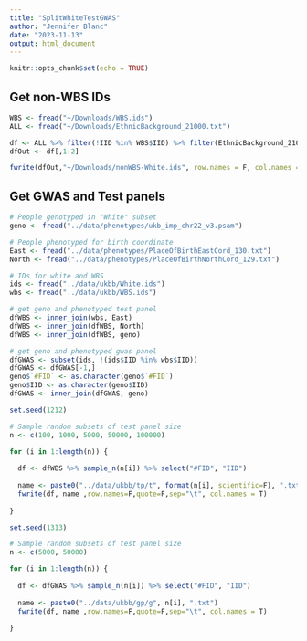 ```yaml
---
title: "SplitWhiteTestGWAS"
author: "Jennifer Blanc"
date: "2023-11-13"
output: html_document
---
```


```r
knitr::opts_chunk$set(echo = TRUE)
```

## Get non-WBS IDs 

```r
WBS <- fread("~/Downloads/WBS.ids")
ALL <- fread("~/Downloads/EthnicBackground_21000.txt")

df <- ALL %>% filter(!IID %in% WBS$IID) %>% filter(EthnicBackground_21000 %in% c(1, 1001, 1002, 1003))
dfOut <- df[,1:2]

fwrite(dfOut,"~/Downloads/nonWBS-White.ids", row.names = F, col.names = T, quote = F, sep = "\t")
```

## Get GWAS and Test panels 

```r
# People genotyped in "White" subset
geno <- fread("../data/phenotypes/ukb_imp_chr22_v3.psam")

# People phenotyped for birth coordinate
East <- fread("../data/phenotypes/PlaceOfBirthEastCord_130.txt")
North <- fread("../data/phenotypes/PlaceOfBirthNorthCord_129.txt")

# IDs for white and WBS
ids <- fread("../data/ukbb/White.ids")
wbs <- fread("../data/ukbb/WBS.ids")

# get geno and phenotyped test panel
dfWBS <- inner_join(wbs, East)
dfWBS <- inner_join(dfWBS, North)
dfWBS <- inner_join(dfWBS, geno)

# get geno and phenotyped gwas panel 
dfGWAS <- subset(ids, !(ids$IID %in% wbs$IID))
dfGWAS <- dfGWAS[-1,]
geno$`#FID` <- as.character(geno$`#FID`)
geno$IID <- as.character(geno$IID)
dfGWAS <- inner_join(dfGWAS, geno)
```


```r
set.seed(1212)

# Sample random subsets of test panel size
n <- c(100, 1000, 5000, 50000, 100000)

for (i in 1:length(n)) {
  
  df <- dfWBS %>% sample_n(n[i]) %>% select("#FID", "IID")
  
  name <- paste0("../data/ukbb/tp/t", format(n[i], scientific=F), ".txt")
  fwrite(df, name ,row.names=F,quote=F,sep="\t", col.names = T)
  
}
```


```r
set.seed(1313)

# Sample random subsets of test panel size
n <- c(5000, 50000)

for (i in 1:length(n)) {
  
  df <- dfGWAS %>% sample_n(n[i]) %>% select("#FID", "IID")
  
  name <- paste0("../data/ukbb/gp/g", n[i], ".txt")
  fwrite(df, name ,row.names=F,quote=F,sep="\t", col.names = T)
  
}
```
